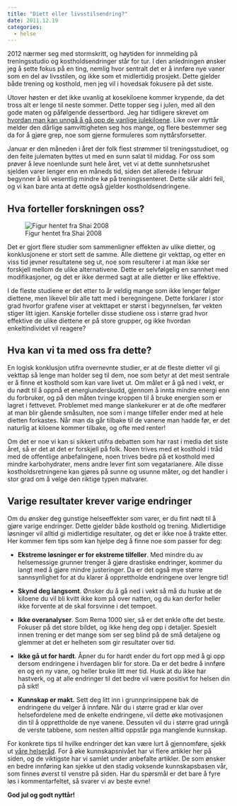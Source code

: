 ```yaml
---
title: "Diett eller livsstilsendring?"
date: 2011.12.19
categories:
  - helse
---
```


2012 nærmer seg med stormskritt, og høytiden for innmelding på treningsstudio og kostholdsendringer står for tur. I den anledningen ønsker jeg å sette fokus på en ting, nemlig hvor sentralt det er å innføre nye vaner som en del av livsstilen, og ikke som et midlertidig prosjekt. Dette gjelder både trening og kosthold, men jeg vil i hovedsak fokusere på det siste.

Utover høsten er det ikke uvanlig at kosekiloene kommer krypende, da det tross alt er lenge til neste sommer. Dette topper seg i julen, med all den gode maten og påfølgende dessertbord. Jeg har tidligere skrevet om [hvordan man kan unngå å gå opp de vanlige julekiloene](http://www.friskogfunksjonell.no/periodisk-faste-til-jul/ "Periodisk faste til jul?"). Like over nyttår melder den dårlige samvittigheten seg hos mange, og flere bestemmer seg da for å gjøre grep, noe som gjerne formuleres som nyttårsforsetter.

Januar er den måneden i året der folk flest strømmer til treningsstudioet, og den feite julematen byttes ut med en sunn salat til middag. For oss som prøver å leve noenlunde sunt hele året, vet vi at dette sunnhetsrushet sjelden varer lenger enn en måneds tid, siden det allerede i februar begynner å bli vesentlig mindre kø på treningssenteret. Dette slår aldri feil, og vi kan bare anta at dette også gjelder kostholdsendringene.

## Hva forteller forskningen oss?

![Figur hentet fra Shai 2008](images/clipboard-2027075762.png)

Det er gjort flere studier som sammenligner effekten av ulike dietter, og konklusjonene er stort sett de samme. Alle diettene gir vekttap, og etter en viss tid jevner resultatene seg ut, noe som resulterer i at man ikke ser forskjell mellom de ulike alternativene. Dette er selvfølgelig en sannhet med modifikasjoner, og det er ikke dermed sagt at alle dietter er like effektive.

I de fleste studiene er det etter to år veldig mange som ikke lenger følger diettene, men likevel blir alle tatt med i beregningene. Dette forklarer i stor grad hvorfor grafene viser at vekttapet er størst i begynnelsen, før vekten stiger litt igjen. Kanskje forteller disse studiene oss i større grad hvor effektive de ulike diettene er på store grupper, og ikke hvordan enkeltindividet vil reagere?

## Hva kan vi ta med oss fra dette?

En logisk konklusjon utifra overnevnte studier, er at de fleste dietter vil gi vekttap så lenge man holder seg til dem, noe som betyr at det mest sentrale er å finne et kosthold som kan vare livet ut. Om målet er å gå ned i vekt, er du nødt til å oppnå et energiunderskudd, gjennom å innta mindre energi enn du forbruker, og på den måten tvinge kroppen til å bruke energien som er lagret i fettvevet. Problemet med mange slankekurer er at de ofte medfører at man blir gående småsulten, noe som i mange tilfeller ender med at hele dietten forkastes. Når man da går tilbake til de vanene man hadde før, er det naturlig at kiloene kommer tilbake, og ofte med renter!

Om det er noe vi kan si sikkert utifra debatten som har rast i media det siste året, så er det at det er forskjell på folk. Noen trives med et kosthold i tråd med de offentlige anbefalingene, noen trives bedre på et kosthold med mindre karbohydrater, mens andre lever fint som vegatarianere. Alle disse kostholdsretningene kan gjøres på sunne og usunne måter, og det handler i stor grad om å velge den riktige typen matvarer.

## Varige resultater krever varige endringer

Om du ønsker deg gunstige helseeffekter som varer, er du fint nødt til å gjøre varige endringer. Dette gjelder både kosthold og trening. Midlertidige løsninger vil alltid gi midlertidige resultater, og det er ikke noe å trakte etter. Her kommer fem tips som kan hjelpe deg å finne noe som passer for deg:

-   **Ekstreme løsninger er for ekstreme tilfeller**. Med mindre du av helsemessige grunner trenger å gjøre drastiske endringer, kommer du langt med å gjøre mindre justeringer. Da er det også mye større sannsynlighet for at du klarer å opprettholde endringene over lengre tid!

-   **Skynd deg langsomt**. Ønsker du å gå ned i vekt så må du huske at de kiloene du vil bli kvitt ikke kom på over natten, og du kan derfor heller ikke forvente at de skal forsvinne i det tempoet.

-   **Ikke overanalyser**. Som Rema 1000 sier, så er det enkle ofte det beste. Fokuser på det store bildet, og ikke heng deg opp i detaljer. Spesielt innen trening er det mange som ser seg blind på de små detaljene og glemmer at det er helheten som gir resultater over tid.

-   **Ikke gå ut for hardt**. Åpner du for hardt ender du fort opp med å gi opp dersom endringene i hverdagen blir for store. Da er det bedre å innføre en og en ny vane, og heller bruke litt mer tid. Husk at du ikke har hastverk, og at alle endringer til det bedre vil være positivt for helsen din på sikt!

-   **Kunnskap er makt.** Sett deg litt inn i grunnprinsippene bak de endringene du velger å innføre. Når du i større grad er klar over helsefordelene med de enkelte endringene, vil dette øke motivasjonen din til å opprettholde de nye vanene. Dessuten vil du i større grad unngå de verste tabbene, som nesten alltid oppstår pga manglende kunnskap.

For konkrete tips til hvilke endringer det kan være lurt å gjennomføre, sjekk ut [våre helseråd](helserad.qmd "Våre råd for bedre helse"). For å øke kunnskapsnivået har vi flere artikler her på siden, og de viktigste har vi samlet under anbefalte artikler. De som ønsker en bedre innføring kan sjekke ut den stadig voksende kunnskapsbasen vår, som finnes øverst til venstre på siden. Har du spørsmål er det bare å fyre løs i kommentarfeltet, så svarer vi av beste evne!

**God jul og godt nyttår!**
